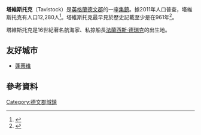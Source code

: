 {{Infobox UK place
 | static_image             = [[File:Tavistock_town_centre.jpg|240px]]
 | static_image_caption     = 
 | country = 英格蘭
 | official_name            = Tavistock
 | latitude                 = 50.545 
 | longitude                = -4.150 
 | population     = 12,280
 | population_ref = （2011年普查）
 | shire_district = [[西德文區|西德文區]]
 | shire_county   = [[德文郡|德文郡]]
 | region         = 西南英格蘭
 | constituency_westminster = 
 | post_town                = TAVISTOCK
 | postcode_district        = PL19
 | postcode_area            = PL
 | dial_code                = 01822
 | os_grid_reference        = SX480740
}}
'''塔維斯托克'''（Tavistock）是[[英格蘭|英格蘭]][[德文郡|德文郡]]的一座[[集鎮|集鎮]]。據2011年人口普查，塔維斯托克有人口12,280人<ref>{{cite web|url=http://www.devon.gov.uk/tavistockupdate.pdf|title=Tavistock update|accessdate=23 November 2014|archive-url=https://web.archive.org/web/20150923223426/http://www.devon.gov.uk/tavistockupdate.pdf|archive-date=2015-09-23|dead-url=yes}}</ref>。塔維斯托克最早見於歷史記載至少是在961年<ref>{{cite book|last=Turner|first=Michael|title=In Drake's Wake - The Early Voyages|publisher=Paul Mould Publishing|year=2005|isbn=978-1-904959-21-2}}</ref>。

塔維斯托克是16世紀著名航海家、私掠船長[[法蘭西斯·德瑞克|法蘭西斯·德瑞克]]的出生地。

==友好城市==
* {{FRA}} [[蓬蒂维|蓬蒂维]]

== 參考資料 ==
{{reflist}}

[[Category:德文郡城鎮|Category:德文郡城鎮]]